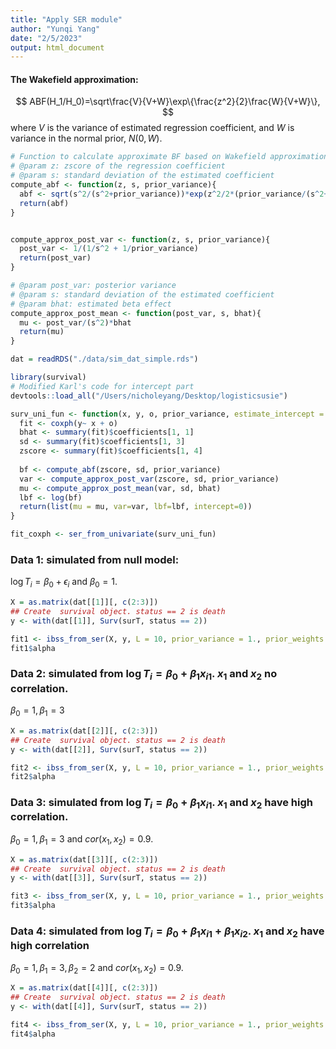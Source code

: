 ```yaml
---
title: "Apply SER module"
author: "Yunqi Yang"
date: "2/5/2023"
output: html_document
---
```


#### The Wakefield approximation:
$$
ABF(H_1/H_0)=\sqrt\frac{V}{V+W}\exp\{\frac{z^2}{2}\frac{W}{V+W}\},
$$
where $V$ is the variance of estimated regression coefficient, and $W$ is variance in the normal prior, $N(0,W)$. 

```r
# Function to calculate approximate BF based on Wakefield approximation
# @param z: zscore of the regression coefficient
# @param s: standard deviation of the estimated coefficient
compute_abf <- function(z, s, prior_variance){
  abf <- sqrt(s^2/(s^2+prior_variance))*exp(z^2/2*(prior_variance/(s^2+prior_variance)))
  return(abf)
}


compute_approx_post_var <- function(z, s, prior_variance){
  post_var <- 1/(1/s^2 + 1/prior_variance)
  return(post_var)
}

# @param post_var: posterior variance
# @param s: standard deviation of the estimated coefficient
# @param bhat: estimated beta effect
compute_approx_post_mean <- function(post_var, s, bhat){
  mu <- post_var/(s^2)*bhat
  return(mu)
}

```

```r
dat = readRDS("./data/sim_dat_simple.rds")

library(survival)
# Modified Karl's code for intercept part
devtools::load_all("/Users/nicholeyang/Desktop/logisticsusie")
```

```r
surv_uni_fun <- function(x, y, o, prior_variance, estimate_intercept = 0, ...){
  fit <- coxph(y~ x + o)
  bhat <- summary(fit)$coefficients[1, 1]
  sd <- summary(fit)$coefficients[1, 3]
  zscore <- summary(fit)$coefficients[1, 4]
  
  bf <- compute_abf(zscore, sd, prior_variance)
  var <- compute_approx_post_var(zscore, sd, prior_variance)
  mu <- compute_approx_post_mean(var, sd, bhat)
  lbf <- log(bf)
  return(list(mu = mu, var=var, lbf=lbf, intercept=0))
}

fit_coxph <- ser_from_univariate(surv_uni_fun)
```





### Data 1: simulated from null model:
$\log T_i =\beta_0+\epsilon_i$ and $\beta_0 = 1$.
```r
X = as.matrix(dat[[1]][, c(2:3)])
## Create  survival object. status == 2 is death
y <- with(dat[[1]], Surv(surT, status == 2))
```


```r
fit1 <- ibss_from_ser(X, y, L = 10, prior_variance = 1., prior_weights = rep(1/2, 2), tol = 1e-3, maxit = 100, estimate_intercept = TRUE, ser_function = fit_coxph)
fit1$alpha
```


### Data 2: simulated from $\log T_i=\beta_0 + \beta_1x_{i1}$. $x_1$ and $x_2$ no correlation.

$\beta_0 = 1, \beta_1 = 3$
```r
X = as.matrix(dat[[2]][, c(2:3)])
## Create  survival object. status == 2 is death
y <- with(dat[[2]], Surv(surT, status == 2))
```

```r
fit2 <- ibss_from_ser(X, y, L = 10, prior_variance = 1., prior_weights = rep(1/2, 2), tol = 1e-3, maxit = 100, estimate_intercept = TRUE, ser_function = fit_coxph)
fit2$alpha
```


### Data 3: simulated from $\log T_i=\beta_0 + \beta_1x_{i1}$. $x_1$ and $x_2$ have high correlation.

$\beta_0 = 1, \beta_1 = 3$ and $cor(x_1,x_2)=0.9$.
```r
X = as.matrix(dat[[3]][, c(2:3)])
## Create  survival object. status == 2 is death
y <- with(dat[[3]], Surv(surT, status == 2))
```

```r
fit3 <- ibss_from_ser(X, y, L = 10, prior_variance = 1., prior_weights = rep(1/2, 2), tol = 1e-3, maxit = 100, estimate_intercept = TRUE, ser_function = fit_coxph)
fit3$alpha
```

### Data 4: simulated from $\log T_i=\beta_0 + \beta_1x_{i1} + \beta_1x_{i2}$. $x_1$ and $x_2$ have high correlation

$\beta_0 = 1, \beta_1 = 3, \beta_2 = 2$ and $cor(x_1,x_2)=0.9$.
```r
X = as.matrix(dat[[4]][, c(2:3)])
## Create  survival object. status == 2 is death
y <- with(dat[[4]], Surv(surT, status == 2))
```

```r
fit4 <- ibss_from_ser(X, y, L = 10, prior_variance = 1., prior_weights = rep(1/2, 2), tol = 1e-3, maxit = 100, estimate_intercept = TRUE, ser_function = fit_coxph)
fit4$alpha
```


